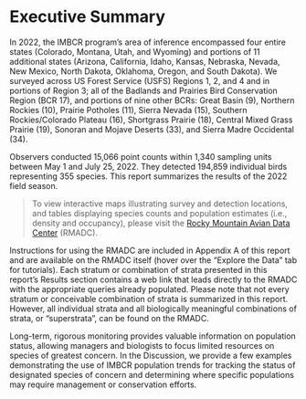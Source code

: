 # Executive Summary

In 2022, the IMBCR program’s area of inference encompassed four entire states (Colorado, Montana, Utah, and Wyoming) and portions of 11 additional states (Arizona, California, Idaho, Kansas, Nebraska, Nevada, New Mexico, North Dakota, Oklahoma, Oregon, and South Dakota). We surveyed across US Forest Service (USFS) Regions 1, 2, and 4 and in portions of Region 3; all of the Badlands and Prairies Bird Conservation Region (BCR 17), and portions of nine other BCRs: Great Basin (9), Northern Rockies (10), Prairie Potholes (11), Sierra Nevada (15), Southern Rockies/Colorado Plateau (16), Shortgrass Prairie (18), Central Mixed Grass Prairie (19), Sonoran and Mojave Deserts (33), and Sierra Madre Occidental (34).

Observers conducted 15,066 point counts within 1,340 sampling units between May 1 and July 25, 2022. They detected 194,859 individual birds representing 355 species. This report summarizes the results of the 2022 field season. 

> To view interactive maps illustrating survey and detection locations, and tables displaying species counts and population estimates (i.e., density and occupancy), please visit the [Rocky Mountain Avian Data Center](http://rmbo.org/v3/avian/ExploretheData.aspx) (RMADC). 

::: {.callout-note appearance="minimal"}
Instructions for using the RMADC are included in Appendix A of this report and are available on the RMADC itself (hover over the “Explore the Data” tab for tutorials). Each stratum or combination of strata presented in this report's Results section contains a web link that leads directly to the RMADC with the appropriate queries already populated. Please note that not every stratum or conceivable combination of strata is summarized in this report. However, all individual strata and all biologically meaningful combinations of strata, or “superstrata”, can be found on the RMADC.
:::

Long-term, rigorous monitoring provides valuable information on population status, allowing managers and biologists to focus limited resources on species of greatest concern. In the Discussion, we provide a few examples demonstrating the use of IMBCR population trends for tracking the status of designated species of concern and determining where specific populations may require management or conservation efforts.



